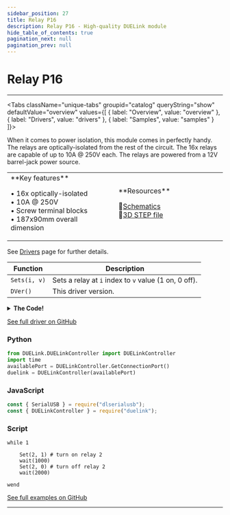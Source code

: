 ```yaml
---
sidebar_position: 27
title: Relay P16
description: Relay P16 - High-quality DUELink module
hide_table_of_contents: true
pagination_next: null
pagination_prev: null
---
```



# Relay P16

<ImageSection 
  product="acrelayp16-a"
  tagline="16x Isolated Relay Controller"
/>

---

<Tabs className="unique-tabs" groupid="catalog" queryString="show" defaultValue="overview"
  values={[
    {
        label: "Overview",
        value: "overview"
    },
    {
        label: "Drivers",
        value: "drivers"
    },
    {
        label: "Samples",
        value: "samples"
    }
]}>

<TabItem value="overview">

When it comes to power isolation, this module comes in perfectly handy. The relays are optically-isolated from the rest of the circuit. The 16x relays are capable of up to 10A @ 250V each. The relays are powered from a 12V barrel-jack power source.

<table><td width='50%'>
**Key features**

• 16x optically-isolated<br/>
• 10A @ 250V<br/>
• Screw terminal blocks<br/>
• 187x90mm overall dimension<br/>

</td><td width='50%'>
**Resources**
 
📄[Schematics](/sch/gdl-acrelayp16-a.pdf)<br/>
🔩[3D STEP file](/3d/gdl-acrelayp16-a.step)<br/>
</td></table>

</TabItem>

<TabItem value="drivers">

See [Drivers](/docs/engine/drivers) page for further details.

| Function | Description |
|----------|-------------|
| `Sets(i, v)` | Sets a relay at `i` index to `v` value (1 on, 0 off). |
| `DVer()` | This driver version. |
<details>
<summary><strong>The Code!</strong></summary>

**Relay P16 Driver**

```batch
##### Relay P16 Driver #####

fn DVer()
    return 1.0
fend

fn Set(r, v)
    if v > 0
        v = 0
    else
        v = 1
    end

    if (r = 1)
        DWrite(11, v)
    end
    
    if (r = 2)
        DWrite(7, v)
    end
    
    if (r = 3)
        DWrite(8, v)
    end
    
    if (r = 4)
        DWrite(9, v)
    end
    
    if (r = 5)
        DWrite(6, v)
    end
    
    if (r = 6)
        DWrite(5, v)
    end
    
    if (r = 7)
        DWrite(4, v)
    end
    
    if (r = 8)
        DWrite(3, v)
    end
    
    if (r = 9)
        DWrite(2, v)
    end
    
    if (r = 10)
        DWrite(1, v)
    end
    
    if (r = 11)
        DWrite(12, v)
    end
    
    if (r = 12)
        DWrite(13, v)
    end
    
    if (r = 13)
        DWrite(15, v)
    end
    
    if (r = 14)
        DWrite(14, v)
    end
    
    if (r = 15)
        DWrite(16, v)
    end
    
    if (r = 16)
        DWrite(10, v)
    end
fend

####################
```

</details>

[See full driver on GitHub](https://github.com/ghi-electronics/duelink-website/tree/main/static/code/drivers)

</TabItem>

<TabItem value="samples">

### Python

```python
from DUELink.DUELinkController import DUELinkController
import time
availablePort = DUELinkController.GetConnectionPort()
duelink = DUELinkController(availablePort)
```

### JavaScript

```javascript
const { SerialUSB } = require("dlserialusb");
const { DUELinkController } = require("duelink");
```

### Script

```batch
while 1

    Set(2, 1) # turn on relay 2
    wait(1000)
    Set(2, 0) # turn off relay 2
    wait(2000)

wend

```

[See full examples on GitHub](https://github.com/ghi-electronics/duelink-website/tree/main/static/code/samples)

</TabItem>

</Tabs>

---

<OrderSection
    product="DUELink Relay P16"
    partnumber="GDL-ACRELAYP16-A"
    price="$0.00"
/>
